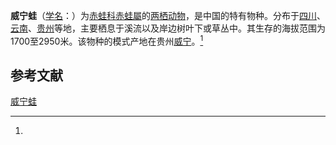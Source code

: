 {{NoteTA|G1=LS}}
{{Speciesbox
| name = 威宁蛙
| status = VU | status_system = IUCN3.1
| status_ref = <ref name=iucn>{{IUCN2008|assessors=Datong, Y. & Shunqing, L. |year=2004 | id=58750|title= Rana weiningensis|downloaded=2007|7-23}}</ref>
| image = 
| genus = Rana
| species = weiningensis
| authority = (Liu, Hu et Yang, 1962)<ref name='id5005'>{{cite web| url =http://www.bioinfo.cn/db05/BjdwSpecies.php?action=view&id=5005| title =威宁蛙| work =《中国动物物种编目数据库》| publisher =中国科学院微生物研究所| author =中国科学院动物研究所| accessdate =2009-04-11| deadurl =yes| archiveurl =https://web.archive.org/web/20160305090850/http://www.bioinfo.cn/db05/BjdwSpecies.php?action=view&id=5005| archivedate =2016-03-05}}</ref>
}}

'''威宁蛙'''（[[学名|学名]]：{{lang|la|''Rana weiningensis''}}）为[[赤蛙科|赤蛙科]][[赤蛙屬|赤蛙屬]]的[[两栖动物|两栖动物]]，是中国的特有物种。分布于[[四川|四川]]、[[云南|云南]]、[[贵州|贵州]]等地，主要栖息于溪流以及岸边树叶下或草丛中。其生存的海拔范围为1700至2950米。该物种的模式产地在贵州[[威宁|威宁]]。<ref name='id5005'/>

== 参考文献 ==
{{reflist}}

{{Wikispecies|Rana weiningensis}}
{{Taxonbar|from=Q28008454}}

[[Category:蛙属|威宁蛙]]


{{amphibian-stub}}